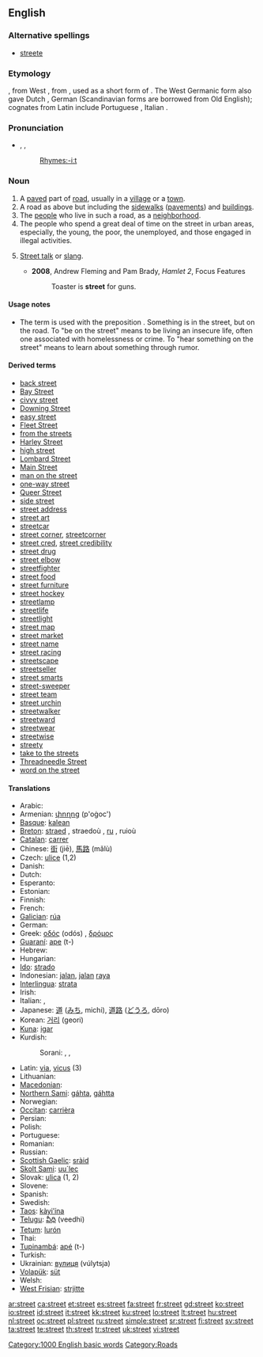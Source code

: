 {{wikipedia}}
==English==

{{rank|produce|drawn|field|828|street|attempt|soft|officers}}

===Alternative spellings===
* [[streete]]

===Etymology===
{{etyl|ang}} {{term|stræt||paved road, Roman road}}, from West {{etyl|gem}}, from {{LL.}} {{term|strata|strāta|lang=la}}, used as a short form of {{term||[[via]] [[strata|strāta]]|paved road}}.  The West Germanic form also gave Dutch {{term|straat|lang=nl}}, German {{term|Straße|lang=de}} (Scandinavian forms are borrowed from Old English); cognates from Latin include Portuguese {{term|estrada|lang=pt}}, Italian {{term|strada|lang=it}}.

===Pronunciation===
* {{enPR|strēt}}, {{IPA|/stɹiːt/}}, {{SAMPA|/stri:t/}}
*: {{audio|en-us-street.ogg|Audio (US)}}
*: [[Rhymes:English:-iːt|Rhymes:-iːt]]

===Noun===
{{en-noun}}

# A [[paved]] part of [[road]], usually in a [[village]] or a [[town]].
# A road as above but including the [[sidewalk]]s ([[pavement]]s) and [[building]]s.
# The [[people]] who live in such a road, as a [[neighborhood]].
# The people who spend a great deal of time on the street in urban areas, especially, the young, the poor, the unemployed, and those engaged in illegal activities.
# {{slang}} [[street talk|Street talk]] or [[slang]].
#* '''2008''', Andrew Fleming and Pam Brady, ''Hamlet 2'', Focus Features
#*: Toaster is '''street''' for guns.

====Usage notes====
* {{sense|paved part of road}} {{qualifier|Regional}} The term {{term|street}} is used with the preposition {{term|in}}.  Something is in the street, but on the road.  To "be on the street" means to be living an insecure life, often one associated with homelessness or crime. To "hear something on the street" means to learn about something through rumor. <!--This should be expanded a bit.-->

====Derived terms====
* [[back street]]
* [[Bay Street]]<!--Canadian figurative sense-->
* [[civvy street]]
* [[Downing Street]]<!--figurative sense: the British government-->
* [[easy street]]
* [[Fleet Street]]<!--figurative sense: the British press-->
* [[from the streets]]
* [[Harley Street]]<!--figurative sense: the English medical profession-->
* [[high street]]
* [[Lombard Street]]
* [[Main Street]]
* [[man on the street]]
* [[one-way street]]
* [[Queer Street]]
* [[side street]]
* [[street address]]
* [[street art]]
* [[streetcar]]
* [[street corner]], [[streetcorner]]
* [[street cred]], [[street credibility]]
* [[street drug]]
* [[street elbow]]
* [[streetfighter]]
* [[street food]]
* [[street furniture]]
* [[street hockey]]
* [[streetlamp]]
* [[streetlife]]
* [[streetlight]]
* [[street map]]
* [[street market]]
* [[street name]]
* [[street racing]]
* [[streetscape]]
* [[streetseller]]
* [[street smarts]]
* [[street-sweeper]]
* [[street team]]
* [[street urchin]]
* [[streetwalker]]
* [[streetward]]
* [[streetwear]]
* [[streetwise]]
* [[streety]]
* [[take to the streets]]
* [[Threadneedle Street]]<!--figurative sense: the Bank of England-->
* [[word on the street]]

====Translations====
{{trans-top|A paved part of road, usually in a village or a town}}
* Arabic: {{Arab|[[شارع]]}} {{unicode|(šá:reʕ)}}
* Armenian: [[փողոց]] (p'oġoc')
* [[Basque]]: [[kalean]]
* [[Breton]]: [[straed]] {{f}}, straedoù {{p}}, [[ru]] {{f}}, ruioù {{p}}
* [[Catalan]]: [[carrer]] {{m}}
* Chinese: [[街]] (jiē), [[馬路]] (mǎlù)
* Czech: [[ulice]] {{f}} (1,2)
* Danish: {{t+|da|gade|n}}
* Dutch: {{t+|nl|straat}}
* Esperanto: {{t-|eo|strato|xs=Esperanto}}
* Estonian: {{t-|et|tänav}}
* Finnish: {{t+|fi|katu}}
* French: {{t+|fr|rue|f}}
* [[Galician]]: [[rúa]] {{f}}
* German: {{t+|de|Straße|f}}
* Greek: [[οδός]] (odós) {{f}}, [[δρόμος]] {{m}}
* [[Guaraní]]: [[ape]] (t-)
* Hebrew: {{t+|he|רחוב|tr=rehov|sc=Hebr}}
* Hungarian: {{t+|hu|utca}}
* [[Ido]]: [[strado]]
* Indonesian: [[jalan]], [[jalan]] [[raya]]
* [[Interlingua]]: [[strata]]
* Irish: {{t+|ga|sráid|f|xs=Irish}}
* Italian: {{t+|it|strada|f}}, {{t+|it|via|f}}
* Japanese: [[道]] ([[みち]], michi), [[道路]] ([[どうろ]], dōro)
* Korean: [[거리]] (geori)
* [[Kuna]]: [[igar]]
* Kurdish:
*: Sorani: {{t-|ku|جاده|tr=jAdda|sc=ku-Arab}}, {{t|ku|کۆڵان|tr=koLAn|sc=ku-Arab}}, {{t|ku|شه‌قام|tr=shaqAm|sc=ku-Arab}}
{{trans-mid}}
* Latin: [[via]], [[vicus]] (3)
* Lithuanian: {{t+|lt|gatvė|f|xs=Lithuanian}}
* [[Macedonian]]: {{t-|mk|улица|f|tr=úlica|sc=Cyrl|xs=Macedonian}}
* [[Northern Sami]]: [[gáhta]], [[gáhtta]]
* Norwegian: {{t+|no|gate}}
* [[Occitan]]: [[carrièra]] {{f}}
* Persian: {{t+|fa|خیابان|tr=khiyâbân|sc=fa-Arab|xs=Persian}}
* Polish: {{t+|pl|ulica|f}}
* Portuguese: {{t+|pt|rua|f}}
* Romanian: {{t-|ro|stradă|f}}
* Russian: {{t+|ru|улица|f|tr=úlitsa|sc=Cyrl}}
* [[Scottish Gaelic]]: [[sràid]] {{f}}
* [[Skolt Sami]]: [[uu´lec]]
* Slovak: [[ulica#Slovak|ulica]] {{f}} (1, 2)
* Slovene: {{t+|sl|ulica|f}}
* Spanish: {{t+|es|calle|f}}
* Swedish: {{t+|sv|gata}}
* [[Taos]]: [[kàyi’ína]]
* [[Telugu]]: [[వీధి]] (veedhi)
* [[Tetum]]: [[lurón]]
* Thai: {{t|th|ถนน|tr=ta non|sc=Thai}}
* [[Tupinambá]]: [[apé]] (t-)
* Turkish: {{t|tr|sokak}}
* Ukrainian: [[вулиця]] (vúlytsja) {{f}}
* [[Volapük]]: [[süt]]
* Welsh: {{t-|cy|heol|f|xs=Welsh}}
* [[West Frisian]]: [[strjitte]]
{{trans-bottom}}

[[Category:1000 English basic words]]
[[Category:Roads]]

[[ar:street]]
[[ca:street]]
[[et:street]]
[[es:street]]
[[fa:street]]
[[fr:street]]
[[gd:street]]
[[ko:street]]
[[io:street]]
[[id:street]]
[[it:street]]
[[kk:street]]
[[ku:street]]
[[lo:street]]
[[lt:street]]
[[hu:street]]
[[nl:street]]
[[oc:street]]
[[pl:street]]
[[ru:street]]
[[simple:street]]
[[sr:street]]
[[fi:street]]
[[sv:street]]
[[ta:street]]
[[te:street]]
[[th:street]]
[[tr:street]]
[[uk:street]]
[[vi:street]]